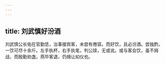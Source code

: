 ```yaml
---
---
---
```

title: 刘武慎好汾酒
---



刘武慎公长佑在官勤恁，治事接宾客，未尝有倦容。而好饮，且必汾酒。尝独酌，一饮可尽十余斤。左手执杯，右手执笔，判公牍，无或讹。或与客会饮，虽不拇战，而殷勤劝盏。燕毕客退，仍揖让如仪也。
